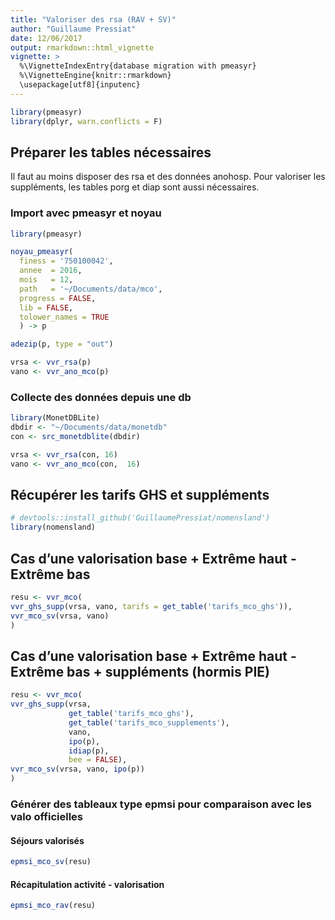 ```yaml
---
title: "Valoriser des rsa (RAV + SV)"
author: "Guillaume Pressiat"
date: 12/06/2017
output: rmarkdown::html_vignette
vignette: >
  %\VignetteIndexEntry{database migration with pmeasyr}
  %\VignetteEngine{knitr::rmarkdown}
  \usepackage[utf8]{inputenc}
---
```


```r
library(pmeasyr)
library(dplyr, warn.conflicts = F)
```


## Préparer les tables nécessaires


Il faut au moins disposer des rsa et des données anohosp.
Pour valoriser les suppléments, les tables porg et diap sont aussi nécessaires.

### Import avec pmeasyr et noyau

```r
library(pmeasyr)

noyau_pmeasyr(
  finess = '750100042',
  annee  = 2016,
  mois   = 12,
  path   = '~/Documents/data/mco',
  progress = FALSE,
  lib = FALSE, 
  tolower_names = TRUE
  ) -> p

adezip(p, type = "out")

vrsa <- vvr_rsa(p)
vano <- vvr_ano_mco(p)


```


### Collecte des données depuis une db

```r

library(MonetDBLite)
dbdir <- "~/Documents/data/monetdb"
con <- src_monetdblite(dbdir)

vrsa <- vvr_rsa(con, 16)
vano <- vvr_ano_mco(con,  16)

```


## Récupérer les tarifs GHS et suppléments

```r
# devtools::install_github('GuillaumePressiat/nomensland')
library(nomensland)

```

## Cas d'une valorisation base + Extrême haut - Extrême bas

```r
resu <- vvr_mco(
vvr_ghs_supp(vrsa, vano, tarifs = get_table('tarifs_mco_ghs')),
vvr_mco_sv(vrsa, vano)
)
```

## Cas d'une valorisation base + Extrême haut - Extrême bas + suppléments (hormis PIE)

```r
resu <- vvr_mco(
vvr_ghs_supp(vrsa, 
             get_table('tarifs_mco_ghs'), 
             get_table('tarifs_mco_supplements'), 
             vano, 
             ipo(p),
             idiap(p), 
             bee = FALSE),
vvr_mco_sv(vrsa, vano, ipo(p))
)
```

### Générer des tableaux type epmsi pour comparaison avec les valo officielles

#### Séjours valorisés

```r
epmsi_mco_sv(resu)
```

#### Récapitulation activité - valorisation

```r
epmsi_mco_rav(resu)
```

